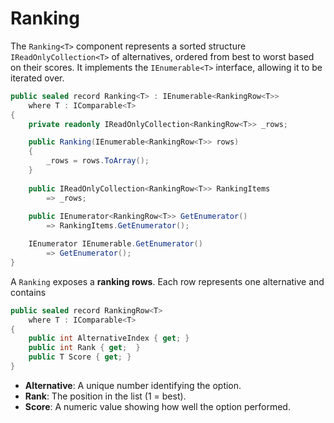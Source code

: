 ﻿---
sidebar_position: 5
---

# Ranking

The `Ranking<T>` component represents a sorted structure ``IReadOnlyCollection<T>`` of alternatives,
ordered from best to worst based on their scores. It implements the `IEnumerable<T>` interface,
allowing it to be iterated over.

```csharp showLineNumbers
public sealed record Ranking<T> : IEnumerable<RankingRow<T>> 
    where T : IComparable<T>
{
    private readonly IReadOnlyCollection<RankingRow<T>> _rows;

    public Ranking(IEnumerable<RankingRow<T>> rows)
    {
        _rows = rows.ToArray();
    }
    
    public IReadOnlyCollection<RankingRow<T>> RankingItems 
        => _rows;
    
    public IEnumerator<RankingRow<T>> GetEnumerator()
        => RankingItems.GetEnumerator();

    IEnumerator IEnumerable.GetEnumerator()
        => GetEnumerator();
}
```

A `Ranking` exposes a **ranking rows**. Each row represents one alternative and contains

```csharp showLineNumbers
public sealed record RankingRow<T>
    where T : IComparable<T>
{
    public int AlternativeIndex { get; }
    public int Rank { get;  }
    public T Score { get; }
}
```

- **Alternative**: A unique number identifying the option.
- **Rank**: The position in the list (1 = best).
- **Score**: A numeric value showing how well the option performed.
